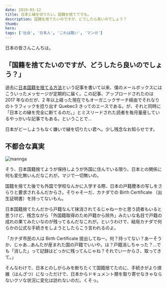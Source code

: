 ```yaml
---
date: 2019-03-12
title: 日本と縁を切りたい。国籍を捨ててでも。
description: 国籍を捨てたいのですが、どうしたら良いのでしょう？
thumb:
hero:
tags: ['社会', '日本人', 'これは酷い', 'マンガ']
---
```


日本の皆さんこんちは。

## 「国籍を捨てたいのですが、どうしたら良いのでしょう？」

過去に[日本国籍を捨てる方法](../blog/japanese-nationality '過去記事：日本国籍を捨てる方法')という記事を書いて以来、僕のメールボックスにはこういったメッセージが定期的に届く。この記事、アップロードされたのは 2017 年なのだが、2 年以上経った現在でもオーガニックサーチ経由でそれなりのトラフィックを捻り出す Quebec3 きってのエースである。が、それと同時に「日本との縁を完全に断てるのだ。」とミスリードされた読者を毎月量産しているやっかいな記事でもある。ということで…

日本がどーしようもなく嫌いで縁を切りたい君へ。少し残念なお知らせです。

## 不都合な真実

![mannga](../images/inconvenient-facts-nationality/manga-01.jpg)

そう、日本国籍捨てようが保持しようが外国に住んでいる限り、日本との関係に何も変化無いんだなこれが。マジで一切無いの。

国籍を捨てた後でも外国で学校なんかに入学する際、日本の戸籍謄本の写しをさらりと要求されるんだからさ。そりゃそーだ、カナダでの Birth Certificate （出生証明書）を持ってないもん。

日本国籍捨てたんだから戸籍なんて抹消されてるじゃねーかと思う読者もいると思うけど、残念ながら「外国籍取得のため戸籍から除外」みたいな名目で戸籍の成れの果てみたいなのが残ってるんだなこれが。というわけで、結局カナダで何らかの公式な手続きをしようとしたらこう言われるのよ。

「カナダ市民の人は Birth Certificate 提出してねー。何？持ってない？あーそうか、じゃあ…あんたが産まれた国の戸籍でいいや。は？戸籍消しちゃった？…でも「消した」って記録はどっかに残ってんじゃね？それでいーからさ、取ってきて。」

そんなわけで、日本とのしがらみを断ちたくて国籍捨てたのに、手続きがより煩雑（はんざつ）になっただけで、日本からドキュメント類を取り寄せなきゃならないクソな状況に変化は訪れないのだ。くそっ。
